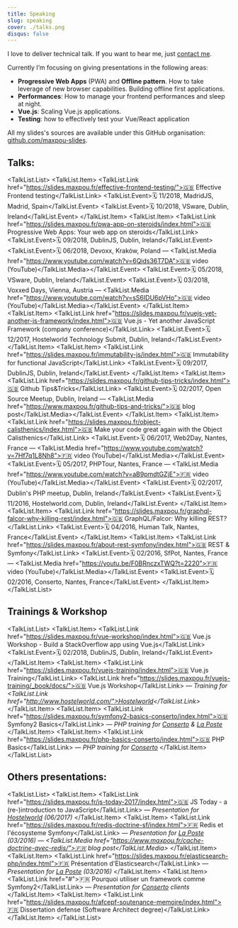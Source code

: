 ```yaml
---
title: Speaking
slug: speaking
cover: ./talks.png
disqus: false
---
```




I love to deliver technical talk. If you want to hear me, just <a href="mailto:hello@maxpou.fr?subject=Speaking+Inquiry">contact me</a>.

Currently I’m focusing on giving presentations in the following areas:

* **Progressive Web Apps** (PWA) and **Offline pattern**. How to take leverage of new browser capabilities. Building offline first applications.
* **Performances**: How to manage your frontend performances and sleep at night.
* **Vue.js**: Scaling Vue.js applications.
* **Testing**: how to effectively test your Vue/React application


All my slides's sources are available under this GitHub organisation: [github.com/maxpou-slides](https://github.com/maxpou-slides).

## Talks:

<TalkList.List>
  <TalkList.Item>
    <TalkList.Link href="https://slides.maxpou.fr/effective-frontend-testing/">🇬🇧 Effective Frontend testing</TalkList.Link>
    <TalkList.Event>🗓 11/2018, MadridJS, Madrid, Spain</TalkList.Event>
    <TalkList.Event>🗓 10/2018, VSware, Dublin, Ireland</TalkList.Event>
  </TalkList.Item>
  <TalkList.Item>
    <TalkList.Link href="https://slides.maxpou.fr/pwa-app-on-steroids/index.html">🇬🇧 Progressive Web Apps: Your web app on steroids</TalkList.Link>
    <TalkList.Event>🗓 09/2018, DublinJS, Dublin, Ireland</TalkList.Event>
    <TalkList.Event>🗓 06/2018, Devoxx, Kraków, Poland — <TalkList.Media href="https://www.youtube.com/watch?v=6Qids36T7DA">🇬🇧 video (YouTube)</TalkList.Media></TalkList.Event>
    <TalkList.Event>🗓 05/2018, VSware, Dublin, Ireland</TalkList.Event>
    <TalkList.Event>🗓 03/2018, Voxxed Days, Vienna, Austria — <TalkList.Media href="https://www.youtube.com/watch?v=sS6IDU6pVHo">🇬🇧 video (YouTube)</TalkList.Media></TalkList.Event>
  </TalkList.Item>
  <TalkList.Item>
    <TalkList.Link href="https://slides.maxpou.fr/vuejs-yet-another-js-framework/index.html">🇬🇧 Vue.js - Yet another JavaScript Framework (company conference)</TalkList.Link>
    <TalkList.Event>🗓 12/2017, Hostelworld Technology Submit, Dublin, Ireland</TalkList.Event>
  </TalkList.Item>
  <TalkList.Item>
    <TalkList.Link href="https://slides.maxpou.fr/immutability-js/index.html">🇬🇧 Immutability for functional JavaScript</TalkList.Link>
    <TalkList.Event>🗓 09/2017, DublinJS, Dublin, Ireland</TalkList.Event>
  </TalkList.Item>
  <TalkList.Item>
    <TalkList.Link href="https://slides.maxpou.fr/github-tips-tricks/index.html">🇬🇧 Github Tips&amp;Tricks</TalkList.Link>
    <TalkList.Event>🗓 02/2017, Open Source Meetup, Dublin, Ireland — <TalkList.Media href="https://www.maxpou.fr/github-tips-and-tricks/">🇬🇧 blog post</TalkList.Media></TalkList.Event>
  </TalkList.Item>
  <TalkList.Item>
    <TalkList.Link href="https://slides.maxpou.fr/object-calisthenics/index.html">🇬🇧 Make your code great again with the Object Calisthenics</TalkList.Link>
    <TalkList.Event>🗓 06/2017, Web2Day, Nantes, France — <TalkList.Media href="https://www.youtube.com/watch?v=7Hf7q1L8Nh8">🇫🇷 video (YouTube)</TalkList.Media></TalkList.Event>
    <TalkList.Event>🗓 05/2017, PHPTour, Nantes, France — <TalkList.Media href="https://www.youtube.com/watch?v=aB9pmdtGZjE">🇫🇷 video (YouTube)</TalkList.Media></TalkList.Event>
    <TalkList.Event>🗓 02/2017, Dublin's PHP meetup, Dublin, Ireland</TalkList.Event>
    <TalkList.Event>🗓 11/2016, Hostelworld.com, Dublin, Ireland</TalkList.Event>
  </TalkList.Item>
  <TalkList.Item>
    <TalkList.Link href="https://slides.maxpou.fr/graphql-falcor-why-killing-rest/index.html">🇬🇧 GraphQL/Falcor: Why killing REST?</TalkList.Link>
    <TalkList.Event>🗓 04/2016, Human Talk, Nantes, France</TalkList.Event>
  </TalkList.Item>
  <TalkList.Item>
    <TalkList.Link href="https://slides.maxpou.fr/about-rest-symfony/index.html">🇬🇧 REST &amp; Symfony</TalkList.Link>
    <TalkList.Event>🗓 02/2016, SfPot, Nantes, France — <TalkList.Media href="https://youtu.be/F0BRnczxTWQ?t=2220">🇫🇷 video (YouTube)</TalkList.Media></TalkList.Event>
    <TalkList.Event>🗓 02/2016, Conserto, Nantes, France</TalkList.Event>
  </TalkList.Item>
</TalkList.List>

## Trainings & Workshop

<TalkList.List>
  <TalkList.Item>
    <TalkList.Link href="https://slides.maxpou.fr/vue-workshop/index.html">🇬🇧 Vue.js Workshop - Build a StackOverflow app using Vue.js</TalkList.Link>
    <TalkList.Event>🗓 02/2018, DublinJS, Dublin, Ireland</TalkList.Event>
  </TalkList.Item>
  <TalkList.Item>
    <TalkList.Link href="https://slides.maxpou.fr/vuejs-training/index.html">🇬🇧 Vue.js Training</TalkList.Link>
    <TalkList.Link href="https://slides.maxpou.fr/vuejs-training/_book/docs/">🇬🇧 Vue.js Workshop</TalkList.Link><em> — Training for <TalkList.Link href="http://www.hostelworld.com/">Hostelworld</TalkList.Link></em>
  </TalkList.Item>
  <TalkList.Item>
    <TalkList.Link href="https://slides.maxpou.fr/symfony2-basics-conserto/index.html">🇬🇧 Symfony2 Basics</TalkList.Link> — <em>PHP training for <a href="http://www.conserto.pro/">Conserto</a> &amp; <a href="http://www.laposte.fr">La Poste</a></em>
  </TalkList.Item>
  <TalkList.Item>
    <TalkList.Link href="https://slides.maxpou.fr/php-basics-conserto/index.html">🇬🇧 PHP Basics</TalkList.Link> — <em>PHP training for <a href="http://www.conserto.pro/">Conserto</a></em>
  </TalkList.Item>
</TalkList.List>

## Others presentations:

<TalkList.List>
  <TalkList.Item>
    <TalkList.Link href="https://slides.maxpou.fr/js-today-2017/index.html">🇬🇧 JS Today - a (re-)introduction to JavaScript</TalkList.Link> — <em>Presentation for <a href="https://www.hostelworld.com/">Hostelworld</a> (06/2017)</em>
  </TalkList.Item>
  <TalkList.Item>
    <TalkList.Link href="https://slides.maxpou.fr/redis-doctrine-sf/index.html">🇫🇷 Redis et l'écosysteme Symfony</TalkList.Link> — <em>Presentation for <a href="http://www.laposte.fr">La Poste</a> (03/2016) — <TalkList.Media href="https://www.maxpou.fr/cache-doctrine-avec-redis/">🇫🇷 blog post</TalkList.Media></em>
  </TalkList.Item>
  <TalkList.Item>
    <TalkList.Link href="https://slides.maxpou.fr/elasticsearch-php/index.html">🇫🇷 Présentation d'Elasticsearch</TalkList.Link> — <em>Presentation for <a href="http://www.laposte.fr">La Poste</a> (03/2016)</em>
  </TalkList.Item>
  <TalkList.Item>
    <TalkList.Link href="#">🇫🇷 Pourquoi utiliser un framework comme Symfony2</TalkList.Link> — <em>Presentation for <a href="http://www.conserto.pro/">Conserto</a> clients</em>
  </TalkList.Item>
  <TalkList.Item>
    <TalkList.Link href="https://slides.maxpou.fr/afcepf-soutenance-memoire/index.html">🇫🇷 Dissertation defense (Software Architect degree)</TalkList.Link>
  </TalkList.Item>
</TalkList.List>
